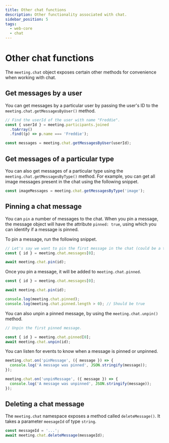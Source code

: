 ```yaml
---
title: Other chat functions
description: Other functionality associated with chat.
sidebar_position: 5
tags:
  - web-core
  - chat
---
```


# Other chat functions

The `meeting.chat` object exposes certain other methods for convenience when
working with chat.

## Get messages by a user

You can get messages by a particular user by passing the user's ID to the
`meeting.chat.getMessagesByUser()` method.

```ts
// Find the userId of the user with name "Freddie".
const { userId } = meeting.participants.joined
  .toArray()
  .find((p) => p.name === 'Freddie');

const messages = meeting.chat.getMessagesByUser(userId);
```

## Get messages of a particular type

You can also get messages of a particular type using the
`meeting.chat.getMessagesByType()` method. For example, you can get all image
messages present in the chat using the following snippet.

```ts
const imageMessages = meeting.chat.getMessagesByType('image');
```

## Pinning a chat message

You can `pin` a number of messages to the chat. When you pin a message, the
message object will have the attribute `pinned: true`, using which you can
identify if a message is pinned.

To pin a message, run the following snippet.

```ts
// Let's say we want to pin the first message in the chat (could be a text, image, or file).
const { id } = meeting.chat.messages[0];

await meeting.chat.pin(id);
```

Once you pin a message, it will be added to `meeting.chat.pinned`.

```ts
const { id } = meeting.chat.messages[0];

await meeting.chat.pin(id);

console.log(meeting.chat.pinned);
console.log(meeting.chat.pinned.length > 0); // Should be true
```

You can also unpin a pinned message, by using the `meeting.chat.unpin()` method.

```ts
// Unpin the first pinned message.

const { id } = meeting.chat.pinned[0];
await meeting.chat.unpin(id);
```

You can listen for events to know when a message is pinned or unpinned.

```ts
meeting.chat.on('pinMessage', ({ message }) => {
  console.log('A message was pinned', JSON.stringify(message));
});
```

```ts
meeting.chat.on('unpinMessage', ({ message }) => {
  console.log('A message was unpinned', JSON.stringify(message));
});
```

## Deleting a chat message

The `meeting.chat` namespace exposes a method called `deleteMessage()`. It takes
a parameter `meesageId` of type `string`.

```ts
const messageId = '...';
await meeting.chat.deleteMessage(messageId);
```

<head>
  <title>React Web Core Other chat functions</title>
</head>
